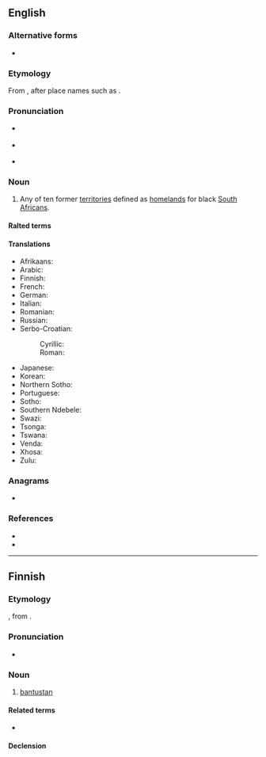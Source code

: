 ==English==

===Alternative forms===
{{wikipedia}}
* {{alter|en|Bantustan}}

===Etymology===
From {{m|bnt-pro|*bantʊ̀|bantu|pos=meaning “people” in some of the {{der|en|bnt}} languages}} {{affix|en|-stan|t1=home of|pos1=suffix of {{der|en|fa|-}} origin}}, after place names such as {{m|en|Hindustan}}.

===Pronunciation===
* {{a|UK}} {{IPA|/ˌbantuːˈstan/|/ˌbantuːˈstɑːn/|lang=en}}
* {{a|US}} {{IPA|/ˌbæntuˈstæn/|/ˌbɑntuˈstɑn/|/ˈbæntuˌstæn/|/ˈbɑntuˌstɑn/|lang=en}}
* {{rhymes|æn|ɑːn|lang=en}}

===Noun===
{{en-noun}}

# {{lb|en|originally|_|South Africa|historical}} Any of ten former [[territory|territories]] defined as [[homeland]]s for black [[South African]]s.

====Ralted terms====
{{rel3|lang=en|Bantoid|Bantologist|Bantu|Bantuist|Bantuization|Proto-Bantu}}

====Translations====
{{trans-top|territory defined as a homeland for black South Africans}}
* Afrikaans: {{t-needed|af}}
* Arabic: {{t|ar|بَانْتُوسْتَان|m}}
* Finnish: {{t+|fi|bantustan}}
* French: {{t+|fr|bantoustan|m}}
* German: {{t|de|Bantustan|m|n}}
* Italian: {{t+|it|bantustan|m}}
* Romanian: {{t+|ro|bantustan|n}}
* Russian: {{t+|ru|бантуста́н|m}}
* Serbo-Croatian:
*: Cyrillic: {{t|sh|ба̏нтуста̄н|m}}
*: Roman: {{t+|sh|bȁntustān|m}}
{{trans-mid}}
* Japanese: {{t|ja|バントゥースタン|tr=bantūsutan}}
* Korean: {{t|ko|반투스탄}}
* Northern Sotho: {{t-needed|nso}}
* Portuguese: {{t|pt|bantustão|m}}
* Sotho: {{t-needed|st}}
* Southern Ndebele: {{t-needed|nr}}
* Swazi: {{t-needed|ss}}
* Tsonga: {{t-needed|ts}}
* Tswana: {{t-needed|tn}}
* Venda: {{t-needed|ve}}
* Xhosa: {{t-needed|xh}}
* Zulu: {{t-needed|zu}}
{{trans-bottom}}

===Anagrams===
* {{anagrams|en|a=aabnnsttu|subnatant}}

===References===
* {{R:ODO}}
* {{R:MWO}}

----

==Finnish==

===Etymology===
{{bor|fi|en|-}}, from {{m|bnt-pro|*bantʊ̀|bantu|pos=meaning “people” in some of the {{der|fi|bnt}} languages}} {{affix|en|-stan|t1=home of|pos1=suffix of {{der|fi|fa|-}} origin|nocat=1}}.

===Pronunciation===
{{wikipedia|lang=fi}}
* {{fi-IPA}}

===Noun===
{{fi-noun}}

# {{lb|fi|historical}} [[#English|bantustan]] {{gloss|territory defined as a homeland for black South Africans}}

====Related terms====
* {{l|fi|bantu}}

====Declension====
{{fi-decl-risti|bantustan|||a|i=0}}